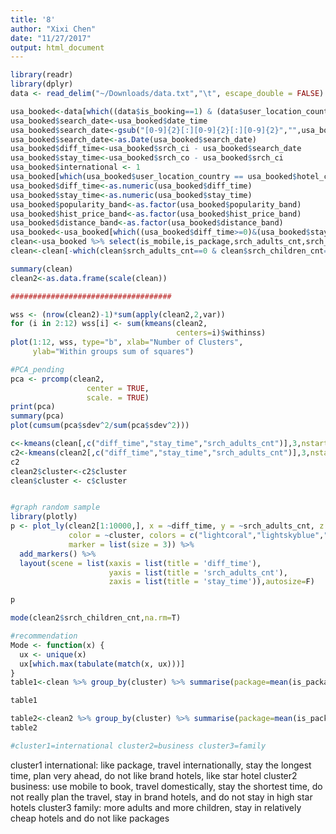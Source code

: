 ```yaml
---
title: '8'
author: "Xixi Chen"
date: "11/27/2017"
output: html_document
---
```


```r
library(readr)
library(dplyr)
data <- read_delim("~/Downloads/data.txt","\t", escape_double = FALSE)

usa_booked<-data[which((data$is_booking==1) & (data$user_location_country == "UNITED STATES OF AMERICA")),]
usa_booked$search_date<-usa_booked$date_time
usa_booked$search_date<-gsub("[0-9]{2}[:][0-9]{2}[:][0-9]{2}","",usa_booked$search_date)
usa_booked$search_date<-as.Date(usa_booked$search_date)
usa_booked$diff_time<-usa_booked$srch_ci - usa_booked$search_date
usa_booked$stay_time<-usa_booked$srch_co - usa_booked$srch_ci
usa_booked$international <- 1
usa_booked[which(usa_booked$user_location_country == usa_booked$hotel_country),"international"] <- 0
usa_booked$diff_time<-as.numeric(usa_booked$diff_time)
usa_booked$stay_time<-as.numeric(usa_booked$stay_time)
usa_booked$popularity_band<-as.factor(usa_booked$popularity_band)
usa_booked$hist_price_band<-as.factor(usa_booked$hist_price_band)
usa_booked$distance_band<-as.factor(usa_booked$distance_band)
usa_booked<-usa_booked[which((usa_booked$diff_time>=0)&(usa_booked$stay_time>=0)),]
clean<-usa_booked %>% select(is_mobile,is_package,srch_adults_cnt,srch_children_cnt,prop_is_branded,prop_starrating,diff_time,stay_time,international)
clean<-clean[-which(clean$srch_adults_cnt==0 & clean$srch_children_cnt==0),]

summary(clean)
clean2<-as.data.frame(scale(clean))

####################################

wss <- (nrow(clean2)-1)*sum(apply(clean2,2,var))
for (i in 2:12) wss[i] <- sum(kmeans(clean2, 
                                     centers=i)$withinss)
plot(1:12, wss, type="b", xlab="Number of Clusters",
     ylab="Within groups sum of squares")

#PCA_pending
pca <- prcomp(clean2,
                 center = TRUE,
                 scale. = TRUE)
print(pca)
summary(pca)
plot(cumsum(pca$sdev^2/sum(pca$sdev^2)))

c<-kmeans(clean[,c("diff_time","stay_time","srch_adults_cnt")],3,nstart=20)
c2<-kmeans(clean2[,c("diff_time","stay_time","srch_adults_cnt")],3,nstart=20)
c2
clean2$cluster<-c2$cluster
clean$cluster <- c$cluster


#graph random sample 
library(plotly)
p <- plot_ly(clean2[1:10000,], x = ~diff_time, y = ~srch_adults_cnt, z = ~stay_time, 
             color = ~cluster, colors = c("lightcoral","lightskyblue","goldenrod1"),
             marker = list(size = 3)) %>%
  add_markers() %>%
  layout(scene = list(xaxis = list(title = 'diff_time'),
                      yaxis = list(title = 'srch_adults_cnt'),
                      zaxis = list(title = 'stay_time')),autosize=F)

p

mode(clean2$srch_children_cnt,na.rm=T)

#recommendation
Mode <- function(x) {
  ux <- unique(x)
  ux[which.max(tabulate(match(x, ux)))]
}
table1<-clean %>% group_by(cluster) %>% summarise(package=mean(is_package),mobile=mean(is_mobile),international=mean(international),staytime=median(stay_time),difftime=median(diff_time),brand=mean(prop_is_branded),adult=median(srch_adults_cnt))

table1

table2<-clean2 %>% group_by(cluster) %>% summarise(package=mean(is_package),mobile=mean(is_mobile),international=mean(international),staytime=median(stay_time),difftime=median(diff_time),brand=mean(prop_is_branded),adult=median(srch_adults_cnt),children=mean(srch_children_cnt), star=mean(prop_starrating))
table2

#cluster1=international cluster2=business cluster3=family
```

cluster1 international: like package, travel internationally, stay the longest time, plan very ahead, do not like brand hotels, like star hotel 
cluster2 business: use mobile to book, travel domestically, stay the shortest time, do not really plan the travel, stay in brand hotels, and do not stay in high star hotels
cluster3 family: more adults and more children, stay in relatively cheap hotels and do not like packages